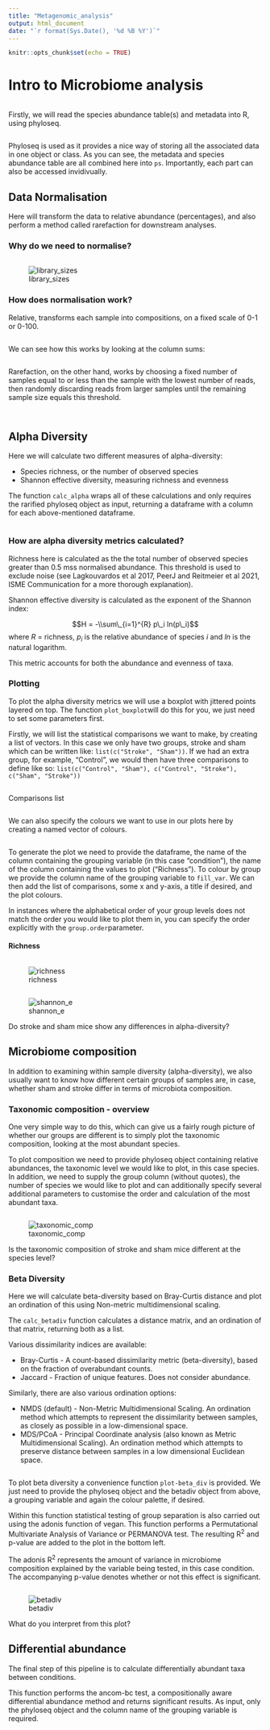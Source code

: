 ---
title: "Metagenomic_analysis"
output: html_document
date: "`r format(Sys.Date(), '%d %B %Y')`"
---

```{r setup, include=FALSE}
knitr::opts_chunk$set(echo = TRUE)
```

# Intro to Microbiome analysis

```{r}

```

Firstly, we will read the species abundance table(s) and metadata into R, using
phyloseq. 

```{r}

```

Phyloseq is used as it provides a nice way of storing all the associated
data in one object or class. As you can see, the metadata and species abundance
table are all combined here into `ps`. Importantly, each part can also
be accessed invidivually.

## Data Normalisation

Here will transform the data to relative abundance (percentages), and also 
perform a method called rarefaction for downstream analyses.

### Why do we need to normalise? 

```{r}

```
![library_sizes](https://github.com/user-attachments/assets/73a51c10-84b2-4a4e-86bb-b76cabcbca9d)

### How does normalisation work?


Relative, transforms each sample into compositions, on a fixed scale of
0-1 or 0-100.

```{r}

```

We can see how this works by looking at the column sums:

```{r}

```
Rarefaction, on the other hand, works by choosing a fixed number of samples equal to or less than the sample with the lowest number of reads, then randomly discarding reads from larger samples until the remaining sample size equals this threshold.

```{r}

```
```{r}

```

## Alpha Diversity

Here we will calculate two different measures of alpha-diversity:

-   Species richness, or the number of observed species
-   Shannon effective diversity, measuring richness and evenness 

The function `calc_alpha` wraps all of these calculations and only
requires the rarified phyloseq object as input, returning a
dataframe with a column for each above-mentioned dataframe.

```{r}

```

### How are alpha diversity metrics calculated?

Richness here is calculated as the the total number of observed species
greater than 0.5 mss normalised abundance. This threshold is used to
exclude noise (see Lagkouvardos et al 2017, PeerJ and Reitmeier et al
2021, ISME Communication for a more thorough explanation).

Shannon effective diversity is calculated as the exponent of the Shannon
index:

$$H = -\\sum\_{i=1}^{R} p\_i ln(p\_i)$$
where *R* = richness, *p<sub>i</sub>* is the relative abundance of
species *i* and *ln* is the natural logarithm.

This metric accounts for both the abundance and evenness of taxa.


### Plotting

To plot the alpha diversity metrics we will use a boxplot with jittered
points layered on top. The function `plot_boxplot`will do this for you,
we just need to set some parameters first.

Firstly, we will list the statistical comparisons we want to make, by
creating a list of vectors. In this case we only have two groups, stroke
and sham which can be written like: `list(c("Stroke", "Sham"))`. If we
had an extra group, for example, “Control”, we would then have three
comparisons to define like so:
`list(c("Control", "Sham"), c("Control", "Stroke"), c("Sham", "Stroke"))`


```{r}

```



Comparisons list

```{r}

```

We can also specify the colours we want to use in our plots here by
creating a named vector of colours.

```{r}

```

To generate the plot we need to provide the dataframe, the name of the
column containing the grouping variable (in this case "condition”),
the name of the column containing the values to plot ("Richness"). To
colour by group we provide the column name of the grouping variable to
`fill_var`. We can then add the list of comparisons, some x and y-axis,
a title if desired, and the plot colours.

In instances where the alphabetical order of your group levels does not
match the order you would like to plot them in, you can specify the order
explicitly with the `group.order`parameter.

#### Richness

```{r}

```
![richness](https://github.com/user-attachments/assets/6fbb9f26-d19f-48e1-81a5-b615e5770e93)


```{r}

```
![shannon_e](https://github.com/user-attachments/assets/0cb5fbaa-78a6-4909-82c9-ca0dfe34ed85)


Do stroke and sham mice show any differences in alpha-diversity? 

## Microbiome composition

In addition to examining within sample diversity (alpha-diversity), we also
usually want to know how different certain groups of samples are, in case, whether
sham and stroke differ in terms of microbiota composition. 

### Taxonomic composition - overview 

One very simple way to do this, which can give us a fairly rough picture of whether
our groups are different is to simply plot the taxonomic composition, looking
at the most abundant species. 

To plot composition we need to provide phyloseq object containing relative abundances, 
the taxonomic level we would like to plot, in this case species. In addition, 
we need to supply the group column (without quotes), 
the number of species we would like to plot and can additionally specify several additional 
parameters to customise the order and calculation of the most abundant taxa.
```{r}

```

![taxonomic_comp](https://github.com/user-attachments/assets/1c2e2b21-b381-401b-8059-431c53a41d95)

Is the taxonomic composition of stroke and sham mice different at the species level? 


### Beta Diversity

Here we will calculate beta-diversity based on Bray-Curtis
distance and plot an ordination of this using Non-metric
multidimensional scaling.

The `calc_betadiv` function calculates a distance matrix, and an
ordination of that matrix, returning both as a list.

Various dissimilarity indices are available:

-   Bray-Curtis - A count-based dissimilarity metric (beta-diversity),
    based on the fraction of overabundant counts.
-   Jaccard - Fraction of unique features. Does not consider abundance. 


Similarly, there are also various ordination options:

-   NMDS (default) - Non-Metric Multidimensional Scaling. An ordination
    method which attempts to represent the dissimilarity between
    samples, as closely as possible in a low-dimensional space.
-   MDS/PCoA - Principal Coordinate analysis (also known as Metric
    Multidimensional Scaling). An ordination method which attempts to
    preserve distance between samples in a low dimensional Euclidean
    space.

```{r}

```

To plot beta diversity a convenience function `plot-beta_div` is
provided. We just need to provide the phyloseq object and the betadiv 
object from above, a grouping variable and again the colour palette, if desired.

Within this function statistical testing of group separation is also
carried out using the adonis function of vegan. This function performs a
Permutational Multivariate Analysis of Variance or PERMANOVA test. The
resulting R<sup>2</sup> and p-value are added to the plot in the bottom
left.

The adonis R<sup>2</sup> represents the amount of variance in microbiome 
composition explained by the variable being tested, in this case condition. The
accompanying p-value denotes whether or not this effect is significant. 

```{r}

```
![betadiv](https://github.com/user-attachments/assets/b2533a80-6402-4a6d-968a-a893d4fdb138)

What do you interpret from this plot? 

## Differential abundance

The final step of this pipeline is to calculate differentially abundant
taxa between conditions.

This function performs the ancom-bc test, a compositionally aware
differential abundance method and returns significant results. As input,
only the phyloseq object and the column name of the grouping variable is
required.

```{r}

```

```{r}

```

